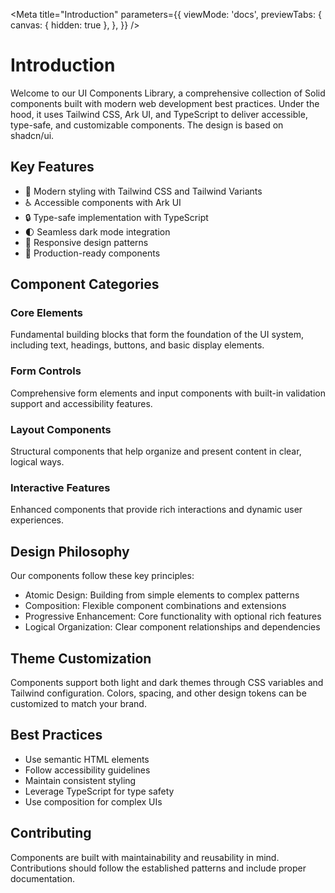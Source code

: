 
<Meta
  title="Introduction"
  parameters={{
    viewMode: 'docs',
    previewTabs: {
      canvas: { hidden: true },
    },
  }}
/>

# Introduction

Welcome to our UI Components Library, a comprehensive collection of Solid components built with
modern web development best practices. Under the hood, it uses Tailwind CSS, Ark UI, and TypeScript
to deliver accessible, type-safe, and customizable components. The design is based on shadcn/ui.

## Key Features

- 🎨 Modern styling with Tailwind CSS and Tailwind Variants
- ♿️ Accessible components with Ark UI
- 🔒 Type-safe implementation with TypeScript
- 🌓 Seamless dark mode integration
- 📱 Responsive design patterns
- 🚀 Production-ready components

## Component Categories

### Core Elements
Fundamental building blocks that form the foundation of the UI system, including text, headings, buttons, and basic display elements.

### Form Controls
Comprehensive form elements and input components with built-in validation support and accessibility features.

### Layout Components
Structural components that help organize and present content in clear, logical ways.

### Interactive Features
Enhanced components that provide rich interactions and dynamic user experiences.

## Design Philosophy

Our components follow these key principles:
- Atomic Design: Building from simple elements to complex patterns
- Composition: Flexible component combinations and extensions
- Progressive Enhancement: Core functionality with optional rich features
- Logical Organization: Clear component relationships and dependencies

## Theme Customization

Components support both light and dark themes through CSS variables and Tailwind configuration. Colors, spacing, and other design tokens can be customized to match your brand.

## Best Practices

- Use semantic HTML elements
- Follow accessibility guidelines
- Maintain consistent styling
- Leverage TypeScript for type safety
- Use composition for complex UIs

## Contributing

Components are built with maintainability and reusability in mind. Contributions should follow the established patterns and include proper documentation.
